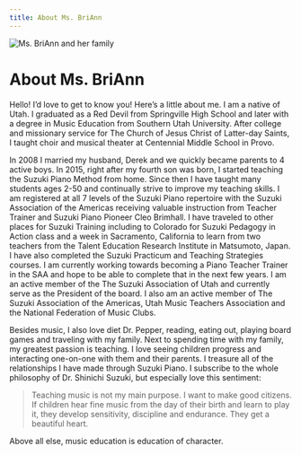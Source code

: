 ```yaml
---
title: About Ms. BriAnn
---
```


![Ms. BriAnn and her family](./family.jpg)

# About Ms. BriAnn

Hello! I’d love to get to know you! Here’s a little about me. I am a native of Utah. I graduated as a Red Devil 
from Springville High School and later with a degree in Music Education from Southern Utah University. After 
college and missionary service for The Church of Jesus Christ of Latter-day Saints, I taught choir and musical 
theater at Centennial Middle School in Provo.

In 2008 I married my husband, Derek and we quickly became parents to 4 active boys. In 2015, right after my 
fourth son was born, I started teaching the Suzuki Piano Method from home. Since then I have taught many students 
ages 2-50 and continually strive to improve my teaching skills. I am registered at all 7 levels of the Suzuki Piano 
repertoire with the Suzuki Association of the Americas receiving valuable instruction from Teacher Trainer and Suzuki 
Piano Pioneer Cleo Brimhall. I have traveled to other places for Suzuki Training including to Colorado for Suzuki 
Pedagogy in Action class and a week in Sacramento, California to learn from two teachers from the Talent Education 
Research Institute in Matsumoto, Japan. I have also completed the Suzuki Practicum and Teaching Strategies courses. 
I am currently working towards becoming a Piano Teacher Trainer in the SAA and hope to be able to complete that in 
the next few years. I am an active member of the The Suzuki Association of Utah and currently serve as the President 
of the board. I also am an active member of The Suzuki Association of the Americas, Utah Music Teachers Association 
and the National Federation of Music Clubs.

Besides music, I also love diet Dr. Pepper, reading, eating out, playing board games and traveling with my family. 
Next to spending time with my family, my greatest passion is teaching. I love seeing children progress and 
interacting one-on-one with them and their parents. I treasure all of the relationships I have made through Suzuki 
Piano. I subscribe to the whole philosophy of Dr. Shinichi Suzuki, but especially love this sentiment:

> Teaching music is not my main purpose. I want to make good citizens. If children hear fine music from the day of
> their birth and learn to play it, they develop sensitivity, discipline and endurance. They get a beautiful heart.

Above all else, music education is education of character.
